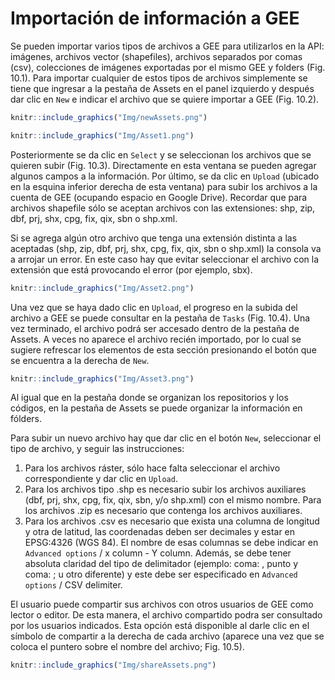 \newpage
# Importación de información a GEE

Se pueden importar varios tipos de archivos a GEE para utilizarlos en la API: imágenes, archivos vector (shapefiles), archivos separados por comas (csv), colecciones de imágenes exportadas por el mismo GEE y folders (Fig. 10.1). Para importar cualquier de estos tipos de archivos simplemente se tiene que ingresar a la pestaña de Assets en el panel izquierdo y después dar clic en `New` e indicar el archivo que se quiere importar a GEE (Fig. 10.2).

```r
knitr::include_graphics("Img/newAssets.png")
```

```r
knitr::include_graphics("Img/Asset1.png")
```

Posteriormente se da clic en `Select` y se seleccionan los archivos que se quieren subir (Fig. 10.3). Directamente en esta ventana se pueden agregar algunos campos a la información. Por último, se da clic en `Upload` (ubicado en la esquina inferior derecha de esta ventana) para subir los archivos a la cuenta de GEE (ocupando espacio en Google Drive). Recordar que para archivos shapefile sólo se aceptan archivos con las extensiones: shp, zip, dbf, prj, shx, cpg, fix, qix, sbn o shp.xml.

:::: {.bluebox2 data-latex=""}
::: {.awesomeblock data-latex="{5pt}{\faLightbulb}{darkblue}"}
Si se agrega algún otro archivo que tenga una extensión distinta a las aceptadas (shp, zip, dbf, prj, shx, cpg, fix, qix, sbn o shp.xml) la consola va a arrojar un error. En este caso hay que evitar seleccionar el archivo con la extensión que está provocando el error (por ejemplo, sbx).
:::
::::

```r
knitr::include_graphics("Img/Asset2.png")
```

Una vez que se haya dado clic en `Upload`, el progreso en la subida del archivo a GEE se puede consultar en la pestaña de `Tasks` (Fig. 10.4). Una vez terminado, el archivo podrá ser accesado dentro de la pestaña de Assets. A veces no aparece el archivo recién importado, por lo cual se sugiere refrescar los elementos de esta sección presionando el botón que se encuentra a la derecha de `New`.

```r
knitr::include_graphics("Img/Asset3.png")
```

:::: {.bluebox2 data-latex=""}
::: {.awesomeblock data-latex="{5pt}{\faLightbulb}{darkblue}"}
Al igual que en la pestaña donde se organizan los repositorios y los códigos, en la pestaña de Assets se puede organizar la información en fólders.
:::
::::

Para subir un nuevo archivo hay que dar clic en el botón `New`, seleccionar el tipo de archivo, y seguir las instrucciones:

1. Para los archivos ráster, sólo hace falta seleccionar el archivo correspondiente y dar clic en `Upload`.
2. Para los archivos tipo .shp es necesario subir los archivos auxiliares (dbf, prj, shx, cpg, fix, qix, sbn, y/o shp.xml) con el mismo nombre. Para los archivos .zip es necesario que contenga los archivos auxiliares. 
3. Para los archivos .csv es necesario que exista una columna de longitud y otra de latitud, las coordenadas deben ser decimales y estar en EPSG:4326 (WGS 84). El nombre de esas columnas se debe indicar en `Advanced options` / x column - Y column. Además, se debe tener absoluta claridad del tipo de delimitador (ejemplo: coma: , punto y coma: ; u otro diferente) y este debe ser especificado en `Advanced options` / CSV delimiter.

:::: {.bluebox2 data-latex=""}
::: {.awesomeblock data-latex="{5pt}{\faLightbulb}{darkblue}"}
El usuario puede compartir sus archivos con otros usuarios de GEE como lector o editor. De esta manera, el archivo compartido podra ser consultado por los usuarios indicados. Esta opción está disponible al darle clic en el símbolo de compartir a la derecha de cada archivo (aparece una vez que se coloca el puntero sobre el nombre del archivo; Fig. 10.5).
:::
::::


```r
knitr::include_graphics("Img/shareAssets.png")
```
